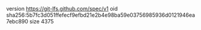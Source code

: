 version https://git-lfs.github.com/spec/v1
oid sha256:5b7fc3d051ffefecf9efbd21e2b4e98ba59e03756985936d0121946ea7ebc890
size 4375
